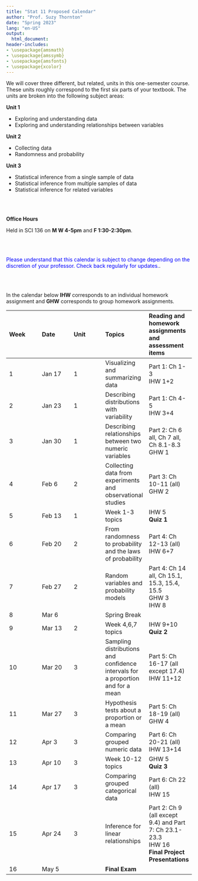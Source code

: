 ```yaml
---
title: "Stat 11 Proposed Calendar"
author: "Prof. Suzy Thornton"
date: "Spring 2023"
lang: "en-US"
output:
  html_document:
header-includes:
- \usepackage{amsmath}
- \usepackage{amssymb}
- \usepackage{amsfonts}
- \usepackage{xcolor}
---
```




We will cover three different, but related, units in this one-semester course. These units roughly correspond to the first six parts of your textbook. The units are broken into the following subject areas:


**Unit 1**

- Exploring and understanding data 
- Exploring and understanding relationships between variables 



**Unit 2**

- Collecting data 
- Randomness and probability


**Unit 3**

- Statistical inference from a single sample of data 
- Statistical inference from multiple samples of data 
- Statistical inference for related variables 

<br><br>

**Office Hours** 

Held in SCI 136 on **M W 4-5pm** and **F 1:30-2:30pm**.

<br><br>

<span style="color:blue">Please understand that this calendar is subject to change depending on the discretion of your professor. Check back regularly for updates.</span>.

<br><br>

In the calendar below **IHW** corresponds to an individual homework assignment and **GHW** corresponds to group homework assignments.

|Week |Date |Unit |Topics |Reading and homework assignments and assessment items |
|:--- |:--- |:--- |:--- |:--- |
| 1 | Jan 17 | 1 | Visualizing and summarizing data | Part 1: Ch 1-3 <br> IHW 1+2 |
| 2 | Jan 23 | 1 |  Describing distributions with variability  | Part 1: Ch 4-5 <br> IHW 3+4  |
| 3 | Jan 30 | 1 |  Describing relationships between two numeric variables | Part 2: Ch 6 all, Ch 7 all, Ch 8.1-8.3 <br> GHW 1 |
| 4 | Feb 6 | 2   | Collecting data from experiments and observational studies | Part 3: Ch 10-11 (all) <br> GHW 2  |
| 5 | Feb 13 | 1  | Week 1-3 topics | IHW 5 <br> **Quiz 1** |
| 6 | Feb 20 | 2 |  From randomness to probability and the laws of probability | Part 4: Ch 12-13 (all) <br> IHW 6+7 |
| 7 | Feb 27 | 2 |  Random variables and probability models | Part 4: Ch 14 all, Ch 15.1, 15.3, 15.4, 15.5 <br> GHW 3 <br> IHW 8 |
| 8 | Mar 6 |   | Spring Break |   | 
| 9 | Mar 13 | 2 |  Week 4,6,7 topics | IHW 9+10 <br> **Quiz 2** |
| 10 | Mar 20 | 3 | Sampling distributions and confidence intervals for a proportion and for a mean | Part 5: Ch 16-17 (all except 17.4) <br> IHW 11+12 |
| 11 | Mar 27 | 3 | Hypothesis tests about a proportion or a mean | Part 5: Ch 18-19 (all) <br> GHW 4 |
| 12 | Apr 3 | 3 | Comparing grouped numeric data | Part 6: Ch 20-21 (all) <br> IHW 13+14 |
| 13 | Apr 10 | 3 | Week 10-12 topics | GHW 5 <br> **Quiz 3** |
| 14 | Apr 17 | 3 | Comparing grouped categorical data | Part 6: Ch 22 (all) <br> IHW 15 |
| 15 | Apr 24 | 3 | Inference for linear relationships | Part 2: Ch 9 (all except 9.4) and Part 7: Ch 23.1-23.3 <br> IHW 16 <br> **Final Project Presentations** |
| 16 |  May 5  |  |  **Final Exam** |  |




